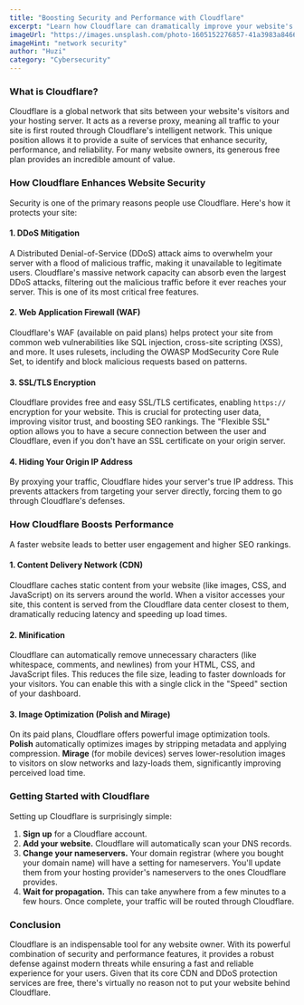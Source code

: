 ```yaml
---
title: "Boosting Security and Performance with Cloudflare"
excerpt: "Learn how Cloudflare can dramatically improve your website's security, performance, and reliability. We'll cover its core features like CDN, DDoS protection, and the Web Application Firewall (WAF)."
imageUrl: "https://images.unsplash.com/photo-1605152276857-41a3983a8466?q=80&w=2070&auto=format&fit=crop"
imageHint: "network security"
author: "Huzi"
category: "Cybersecurity"
---
```


### What is Cloudflare?

Cloudflare is a global network that sits between your website's visitors and your hosting server. It acts as a reverse proxy, meaning all traffic to your site is first routed through Cloudflare's intelligent network. This unique position allows it to provide a suite of services that enhance security, performance, and reliability. For many website owners, its generous free plan provides an incredible amount of value.

### How Cloudflare Enhances Website Security

Security is one of the primary reasons people use Cloudflare. Here's how it protects your site:

#### 1. DDoS Mitigation
A Distributed Denial-of-Service (DDoS) attack aims to overwhelm your server with a flood of malicious traffic, making it unavailable to legitimate users. Cloudflare's massive network capacity can absorb even the largest DDoS attacks, filtering out the malicious traffic before it ever reaches your server. This is one of its most critical free features.

#### 2. Web Application Firewall (WAF)
Cloudflare's WAF (available on paid plans) helps protect your site from common web vulnerabilities like SQL injection, cross-site scripting (XSS), and more. It uses rulesets, including the OWASP ModSecurity Core Rule Set, to identify and block malicious requests based on patterns.

#### 3. SSL/TLS Encryption
Cloudflare provides free and easy SSL/TLS certificates, enabling `https://` encryption for your website. This is crucial for protecting user data, improving visitor trust, and boosting SEO rankings. The "Flexible SSL" option allows you to have a secure connection between the user and Cloudflare, even if you don't have an SSL certificate on your origin server.

#### 4. Hiding Your Origin IP Address
By proxying your traffic, Cloudflare hides your server's true IP address. This prevents attackers from targeting your server directly, forcing them to go through Cloudflare's defenses.

### How Cloudflare Boosts Performance

A faster website leads to better user engagement and higher SEO rankings.

#### 1. Content Delivery Network (CDN)
Cloudflare caches static content from your website (like images, CSS, and JavaScript) on its servers around the world. When a visitor accesses your site, this content is served from the Cloudflare data center closest to them, dramatically reducing latency and speeding up load times.

#### 2. Minification
Cloudflare can automatically remove unnecessary characters (like whitespace, comments, and newlines) from your HTML, CSS, and JavaScript files. This reduces the file size, leading to faster downloads for your visitors. You can enable this with a single click in the "Speed" section of your dashboard.

#### 3. Image Optimization (Polish and Mirage)
On its paid plans, Cloudflare offers powerful image optimization tools. **Polish** automatically optimizes images by stripping metadata and applying compression. **Mirage** (for mobile devices) serves lower-resolution images to visitors on slow networks and lazy-loads them, significantly improving perceived load time.

### Getting Started with Cloudflare

Setting up Cloudflare is surprisingly simple:
1.  **Sign up** for a Cloudflare account.
2.  **Add your website.** Cloudflare will automatically scan your DNS records.
3.  **Change your nameservers.** Your domain registrar (where you bought your domain name) will have a setting for nameservers. You'll update them from your hosting provider's nameservers to the ones Cloudflare provides.
4.  **Wait for propagation.** This can take anywhere from a few minutes to a few hours. Once complete, your traffic will be routed through Cloudflare.

### Conclusion

Cloudflare is an indispensable tool for any website owner. With its powerful combination of security and performance features, it provides a robust defense against modern threats while ensuring a fast and reliable experience for your users. Given that its core CDN and DDoS protection services are free, there's virtually no reason not to put your website behind Cloudflare.
